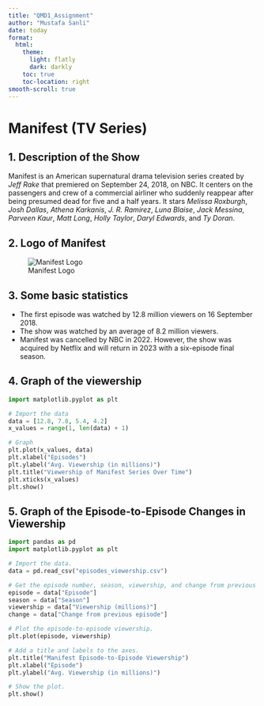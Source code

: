 ```yaml
---
title: "QMD1_Assignment"
author: "Mustafa Sanli"
date: today
format:
  html:
    theme:
      light: flatly
      dark: darkly
    toc: true
    toc-location: right
smooth-scroll: true
---
```


# Manifest (TV Series)

## 1. Description of the Show

Manifest is an American supernatural drama television series created by _Jeff Rake_ that premiered on September 24, 2018, on NBC. It centers on the passengers and crew of a commercial airliner who suddenly reappear after being presumed dead for five and a half years. It stars _Melissa Roxburgh_, _Josh Dallas_, _Athena Karkanis_, _J. R. Ramirez_, _Luna Blaise_, _Jack Messina_, _Parveen Kaur_, _Matt Long_, _Holly Taylor_, _Daryl Edwards_, and _Ty Doran_.


## 2. Logo of Manifest

![Manifest Logo](logo/manifest_logo.png)

## 3. Some basic statistics

* The first episode was watched by 12.8 million viewers on 16 September 2018.
* The show was watched by an average of 8.2 million viewers.
* Manifest was cancelled by NBC in 2022. However, the show was acquired by Netflix and will return in 2023 with a six-episode final season.

## 4. Graph of the viewership

```python
import matplotlib.pyplot as plt

# Import the data
data = [12.8, 7.8, 5.4, 4.2]
x_values = range(1, len(data) + 1)

# Graph
plt.plot(x_values, data)
plt.xlabel("Episodes")
plt.ylabel("Avg. Viewership (in millions)")
plt.title("Viewership of Manifest Series Over Time")
plt.xticks(x_values)
plt.show()

```

## 5. Graph of the Episode-to-Episode Changes in Viewership

```python
import pandas as pd
import matplotlib.pyplot as plt

# Import the data.
data = pd.read_csv("episodes_viewership.csv")

# Get the episode number, season, viewership, and change from previous episode.
episode = data["Episode"]
season = data["Season"]
viewership = data["Viewership (millions)"]
change = data["Change from previous episode"]

# Plot the episode-to-episode viewership.
plt.plot(episode, viewership)

# Add a title and labels to the axes.
plt.title("Manifest Episode-to-Episode Viewership")
plt.xlabel("Episode")
plt.ylabel("Avg. Viewership (in millions)")

# Show the plot.
plt.show()

```

